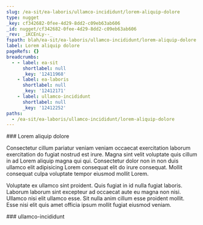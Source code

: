 ```yaml
---
slug: /ea-sit/ea-laboris/ullamco-incididunt/lorem-aliquip-dolore
type: nugget
_key: cf342682-0fee-4d29-8dd2-c09eb63ab606
_id: nugget/cf342682-0fee-4d29-8dd2-c09eb63ab606
_rev: _iKCEnLy--_
fspath: blah/ea-sit/ea-laboris/ullamco-incididunt/lorem-aliquip-dolore.md
label: Lorem aliquip dolore
pageRefs: {}
breadcrumbs:
  - - label: ea-sit
      shortlabel: null
      _key: '12411968'
    - label: ea-laboris
      shortlabel: null
      _key: '12412171'
    - label: ullamco-incididunt
      shortlabel: null
      _key: '12412252'
paths:
  - /ea-sit/ea-laboris/ullamco-incididunt/lorem-aliquip-dolore
---
```


<NuggetArea>
<Nugget slug="/ea-sit/ea-laboris/ullamco-incididunt/lorem-aliquip-dolore" type="nugget" _key="cf342682-0fee-4d29-8dd2-c09eb63ab606" _id="nugget/cf342682-0fee-4d29-8dd2-c09eb63ab606" _rev="_iKCEnLy--_" fspath="blah/ea-sit/ea-laboris/ullamco-incididunt/lorem-aliquip-dolore.md" label="Lorem aliquip dolore" paths="/ea-sit/ea-laboris/ullamco-incididunt/lorem-aliquip-dolore">
<NuggetBody>
### Lorem aliquip dolore

Consectetur cillum pariatur veniam veniam occaecat exercitation laborum exercitation do fugiat nostrud est irure. Magna sint velit voluptate quis cillum in ad Lorem aliquip magna qui qui. Consectetur dolor non in non duis ullamco elit adipisicing Lorem consequat elit do irure consequat. Mollit consequat culpa voluptate tempor eiusmod mollit Lorem.

Voluptate ex ullamco sint proident. Quis fugiat in id nulla fugiat laboris. Laborum laborum sint excepteur ad occaecat aute eu magna non nisi. Ullamco nisi elit ullamco esse. Sit nulla anim cillum esse proident mollit. Esse nisi elit quis amet officia ipsum mollit fugiat eiusmod veniam.

</NuggetBody>
<Breadcrumbs>
<Crumbs>
<Crumb _key="12411968" label="ea-sit" /><Crumb _key="12412171" label="ea-laboris" /><Crumb _key="12412252" label="ullamco-incididunt" />
</Crumbs>
</Breadcrumbs>
</Nugget>

<NuggetsInbound>
</NuggetsInbound>
<NuggetsOutbound>
</NuggetsOutbound>
</NuggetArea>
<PassagesInbound>
<Passage direction="inbound" type="passage" _key="12412252" _id="passage/12412252" _rev="_iKCEnLu--_" label="ullamco-incididunt" passage="ullamco-incididunt" fspath="blah/ea-sit/ea-laboris/ullamco-incididunt" paths="/ea-sit/ea-laboris/ullamco-incididunt" slug="/ea-sit/ea-laboris/ullamco-incididunt">
<NuggetBody>
### ullamco-incididunt

</NuggetBody>
<Breadcrumbs>
<Crumbs>
<Crumb _key="12411968" label="ea-sit" /><Crumb _key="12412171" label="ea-laboris" />
</Crumbs>
</Breadcrumbs>
</Passage>

</PassagesInbound>
<PassagesOutbound>
</PassagesOutbound>
